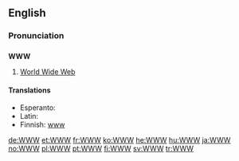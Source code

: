 ==English==

===Pronunciation===
{{rfap|UK with both "double-U, double-U, double-U" and "dub-dub-dub"|UK}}
{{rfap|US with both "double-U, double-U, double-U" and "dub-dub-dub"|US}}

==={{initialism}}===
'''WWW'''

# [[World Wide Web]]

====Translations====
* Esperanto: {{t-|eo|TTT|xs=Esperanto}}
* Latin: {{t-|la|TTT}}
* Finnish: [[www]]

[[de:WWW]]
[[et:WWW]]
[[fr:WWW]]
[[ko:WWW]]
[[he:WWW]]
[[hu:WWW]]
[[ja:WWW]]
[[no:WWW]]
[[pl:WWW]]
[[pt:WWW]]
[[fi:WWW]]
[[sv:WWW]]
[[tr:WWW]]